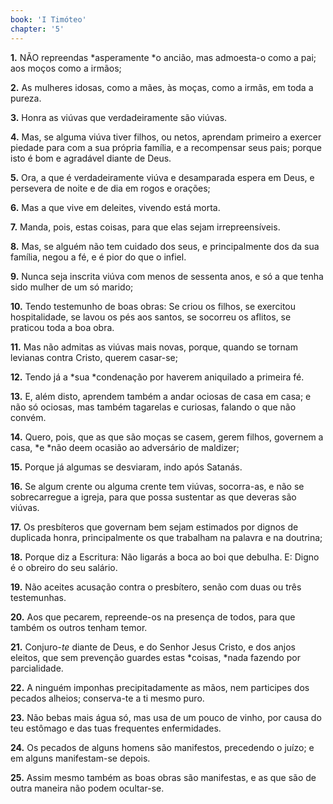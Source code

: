 ```yaml
---
book: 'I Timóteo'
chapter: '5'
---
```


**1.** NÃO repreendas *asperamente *o ancião, mas admoesta-o como a pai; aos moços como a irmãos;

**2.** As mulheres idosas, como a mães, às moças, como a irmãs, em toda a pureza.

**3.** Honra as viúvas que verdadeiramente são viúvas.

**4.** Mas, se alguma viúva tiver filhos, ou netos, aprendam primeiro a exercer piedade para com a sua própria família, e a recompensar seus pais; porque isto é bom e agradável diante de Deus.

**5.** Ora, a que é verdadeiramente viúva e desamparada espera em Deus, e persevera de noite e de dia em rogos e orações;

**6.** Mas a que vive em deleites, vivendo está morta.

**7.** Manda, pois, estas coisas, para que elas sejam irrepreensíveis.

**8.** Mas, se alguém não tem cuidado dos seus, e principalmente dos da sua família, negou a fé, e é pior do que o infiel.

**9.** Nunca seja inscrita viúva com menos de sessenta anos, e só a que tenha sido mulher de um só marido;

**10.** Tendo testemunho de boas obras: Se criou os filhos, se exercitou hospitalidade, se lavou os pés aos santos, se socorreu os aflitos, se praticou toda a boa obra.

**11.** Mas não admitas as viúvas mais novas, porque, quando se tornam levianas contra Cristo, querem casar-se;

**12.** Tendo já a *sua *condenação por haverem aniquilado a primeira fé.

**13.** E, além disto, aprendem também a andar ociosas de casa em casa; e não só ociosas, mas também tagarelas e curiosas, falando o que não convém.

**14.** Quero, pois, que as que são moças se casem, gerem filhos, governem a casa, *e *não deem ocasião ao adversário de maldizer;

**15.** Porque já algumas se desviaram, indo após Satanás.

**16.** Se algum crente ou alguma crente tem viúvas, socorra-as, e não se sobrecarregue a igreja, para que possa sustentar as que deveras são viúvas.

**17.** Os presbíteros que governam bem sejam estimados por dignos de duplicada honra, principalmente os que trabalham na palavra e na doutrina;

**18.** Porque diz a Escritura: Não ligarás a boca ao boi que debulha. E: Digno é o obreiro do seu salário.

**19.** Não aceites acusação contra o presbítero, senão com duas ou três testemunhas.

**20.** Aos que pecarem, repreende-os na presença de todos, para que também os outros tenham temor.

**21.** Conjuro-*te* diante de Deus, e do Senhor Jesus Cristo, e dos anjos eleitos, que sem prevenção guardes estas *coisas, *nada fazendo por parcialidade.

**22.** A ninguém imponhas precipitadamente as mãos, nem participes dos pecados alheios; conserva-te a ti mesmo puro.

**23.** Não bebas mais água só, mas usa de um pouco de vinho, por causa do teu estômago e das tuas frequentes enfermidades.

**24.** Os pecados de alguns homens são manifestos, precedendo o juízo; e em alguns manifestam-se depois.

**25.** Assim mesmo também as boas obras são manifestas, e as que são de outra maneira não podem ocultar-se.